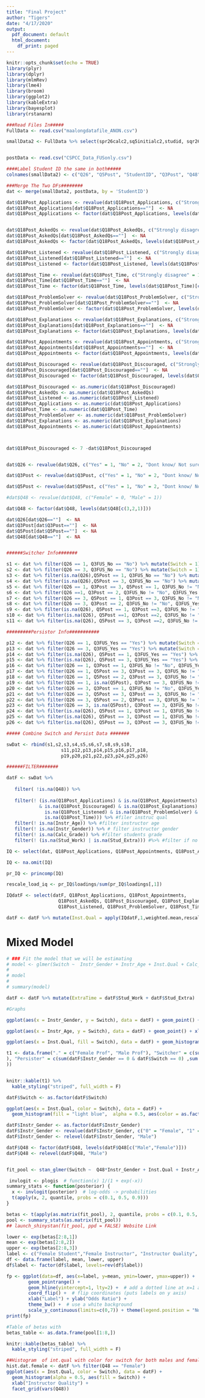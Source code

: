 ```yaml
---
title: "Final Project"
author: "Tigers"
date: "4/17/2020"
output:
  pdf_document: default
  html_document:
    df_print: paged
---
```


```r
knitr::opts_chunk$set(echo = TRUE)
library(plyr)
library(dplyr)
library(mlmRev)
library(lme4)
library(broom)
library(ggplot2)
library(kableExtra)
library(bayesplot)
library(rstanarm)
```

```r

###Read Files In#####
FullData <- read.csv("maalongdatafile_ANON.csv")  

smallData2 <- FullData %>% select(spr26calc2,sq5initialc2,studid, sqr26calc2, sp48gender, ip27gender, State, sq48gradel, ip28age,sq42preparecalcl, sq39jobl, sq40extral, ip14wd, ip14df, ip14c, sq18ask, sq18listen, sq18discuss, sq18time, sq18solve, sq18explain, sq18avail,sq18discourage)


postData <- read.csv("CSPCC_Data_FUSonly.csv")

####Label Student ID the same in both#####
colnames(smallData2) <- c("Q26", "Q5Post", "StudentID", "Q3Post", "Q48", "Instr_Gender", "Institution_ID", "Calc_Grade", "Instr_Age", "Instr_Prep_Calc", "Stud_Work", "Stud_Extra", "Instr_Withdraw", "Instr_Fail", "Instr_Pass", "Q18Post_AskedQs", "Q18Post_Listened", "Q18Post_Applications", "Q18Post_Time", "Q18Post_ProblemSolver", "Q18Post_Explanations", "Q18Post_Appointments", "Q18Post_Discouraged")

###Merge The Two DFs########
dat <- merge(smallData2, postData, by = 'StudentID')

```


```r

dat$Q18Post_Applications <- revalue(dat$Q18Post_Applications, c("Strongly disagree" = 1, "Slightly disagree" = 3, "Disagree" = 2, "Slightly agree" = 4, "Agree" = 5, "Strongly agree" = 6))
dat$Q18Post_Applications[dat$Q18Post_Applications==""]  <- NA
dat$Q18Post_Applications <- factor(dat$Q18Post_Applications, levels(dat$Q18Post_Applications)[c(7,3,5,4,2,6,1)])


dat$Q18Post_AskedQs <- revalue(dat$Q18Post_AskedQs, c("Strongly disagree" = 1, "Slightly disagree" = 3, "Disagree" = 2, "Slightly agree" = 4, "Agree" = 5, "Strongly agree" = 6))
dat$Q18Post_AskedQs[dat$Q18Post_AskedQs==""]  <- NA
dat$Q18Post_AskedQs <- factor(dat$Q18Post_AskedQs, levels(dat$Q18Post_AskedQs)[c(7,3,5,4,2,6,1)])

dat$Q18Post_Listened <- revalue(dat$Q18Post_Listened, c("Strongly disagree" = 1, "Slightly disagree" = 3, "Disagree" = 2, "Slightly agree" = 4, "Agree" = 5, "Strongly agree" = 6))
dat$Q18Post_Listened[dat$Q18Post_Listened==""]  <- NA
dat$Q18Post_Listened <- factor(dat$Q18Post_Listened, levels(dat$Q18Post_Listened)[c(7,3,5,4,2,6,1)])

dat$Q18Post_Time <- revalue(dat$Q18Post_Time, c("Strongly disagree" = 1, "Slightly disagree" = 3, "Disagree" = 2, "Slightly agree" = 4, "Agree" = 5, "Strongly agree" = 6))
dat$Q18Post_Time[dat$Q18Post_Time==""]  <- NA
dat$Q18Post_Time <- factor(dat$Q18Post_Time, levels(dat$Q18Post_Time)[c(7,3,5,4,2,6,1)])

dat$Q18Post_ProblemSolver <- revalue(dat$Q18Post_ProblemSolver, c("Strongly disagree" = 1, "Slightly disagree" = 3, "Disagree" = 2, "Slightly agree" = 4, "Agree" = 5, "Strongly agree" = 6))
dat$Q18Post_ProblemSolver[dat$Q18Post_ProblemSolver==""]  <- NA
dat$Q18Post_ProblemSolver <- factor(dat$Q18Post_ProblemSolver, levels(dat$Q18Post_ProblemSolver)[c(7,3,5,4,2,6,1)])

dat$Q18Post_Explanations <- revalue(dat$Q18Post_Explanations, c("Strongly disagree" = 1, "Slightly disagree" = 3, "Disagree" = 2, "Slightly agree" = 4, "Agree" = 5, "Strongly agree" = 6))
dat$Q18Post_Explanations[dat$Q18Post_Explanations==""]  <- NA
dat$Q18Post_Explanations <- factor(dat$Q18Post_Explanations, levels(dat$Q18Post_Explanations)[c(7,3,5,4,2,6,1)])

dat$Q18Post_Appointments <- revalue(dat$Q18Post_Appointments, c("Strongly disagree" = 1, "Slightly disagree" = 3, "Disagree" = 2, "Slightly agree" = 4, "Agree" = 5, "Strongly agree" = 6))
dat$Q18Post_Appointments[dat$Q18Post_Appointments==""]  <- NA
dat$Q18Post_Appointments <- factor(dat$Q18Post_Appointments, levels(dat$Q18Post_Appointments)[c(7,3,5,4,2,6,1)])

dat$Q18Post_Discouraged <- revalue(dat$Q18Post_Discouraged, c("Strongly disagree" = 1, "Slightly disagree" = 3, "Disagree" = 2, "Slightly agree" = 4, "Agree" = 5, "Strongly agree" = 6))
dat$Q18Post_Discouraged[dat$Q18Post_Discouraged==""]  <- NA
dat$Q18Post_Discouraged <- factor(dat$Q18Post_Discouraged, levels(dat$Q18Post_Discouraged)[c(7,3,5,4,2,6,1)])

dat$Q18Post_Discouraged <- as.numeric(dat$Q18Post_Discouraged)
dat$Q18Post_AskedQs <- as.numeric(dat$Q18Post_AskedQs)
dat$Q18Post_Listened <- as.numeric(dat$Q18Post_Listened)
dat$Q18Post_Applications <- as.numeric(dat$Q18Post_Applications)
dat$Q18Post_Time <- as.numeric(dat$Q18Post_Time)
dat$Q18Post_ProblemSolver <- as.numeric(dat$Q18Post_ProblemSolver)
dat$Q18Post_Explanations <- as.numeric(dat$Q18Post_Explanations)
dat$Q18Post_Appointments <- as.numeric(dat$Q18Post_Appointments)



dat$Q18Post_Discouraged <- 7 -dat$Q18Post_Discouraged



```

```r
dat$Q26 <- revalue(dat$Q26, c("Yes" = 1, "No" = 2, "Dont know/ Not sure/ N/A" = 3))

dat$Q3Post <- revalue(dat$Q3Post, c("Yes" = 1, "No" = 2, "Dont know/ Not sure/ N/A" = 3))

dat$Q5Post <- revalue(dat$Q5Post, c("Yes" = 1, "No" = 2, "Dont know/ Not sure/ N/A" = 3))

#dat$Q48 <- revalue(dat$Q48, c("Female" = 0, "Male" = 1))

dat$Q48 <- factor(dat$Q48, levels(dat$Q48[c(3,2,1)]))

dat$Q26[dat$Q26==""]  <- NA
dat$Q3Post[dat$Q3Post==""]  <- NA
dat$Q5Post[dat$Q5Post==""]  <- NA
dat$Q48[dat$Q48==""]  <- NA



```



```r

######Switcher Info#######

s1 <- dat %>% filter(Q26 == 1, Q3FUS_No == "No") %>% mutate(Switch = 1)
s2 <- dat %>% filter(Q26 == 3, Q3FUS_No == "No") %>% mutate(Switch = 1)
s3 <- dat %>% filter(is.na(Q26),Q5Post == 1, Q3FUS_No == "No") %>% mutate(Switch = 1)
s4 <- dat %>% filter(is.na(Q26),Q5Post == 3, Q3FUS_No == "No") %>% mutate(Switch = 1)
s5 <- dat %>% filter(Q26 == 1, Q3Post == 3, Q5Post == 1, Q3FUS_No != "No", Q3FUS_Yes != "Yes") %>% mutate(Switch = 1)
s6 <- dat %>% filter(Q26 ==1, Q3Post == 2, Q3FUS_No != "No", Q3FUS_Yes != "Yes") %>% mutate(Switch = 1)
s7 <- dat %>% filter(Q26 == 3, Q5Post == 1, Q3Post == 3, Q3FUS_No != "No", Q3FUS_Yes != "Yes") %>% mutate(Switch = 1)
s8 <- dat %>% filter(Q26 == 3, Q3Post == 2, Q3FUS_No != "No", Q3FUS_Yes != "Yes") %>% mutate(Switch = 1)
s9 <- dat %>% filter(is.na(Q26), Q5Post == 1, Q3Post ==3, Q3FUS_No != "No", Q3FUS_Yes != "Yes") %>% mutate(Switch = 1)
s10 <- dat %>% filter(is.na(Q26), Q5Post ==1, Q3Post ==2, Q3FUS_No != "No", Q3FUS_Yes != "Yes") %>% mutate(Switch = 1)
s11 <- dat %>% filter(is.na(Q26), Q5Post == 3, Q3Post ==2, Q3FUS_No != "No", Q3FUS_Yes != "Yes") %>% mutate(Switch = 1)

```

```r

#########Persistor Info###########

p12 <- dat %>% filter(Q26 == 1, Q3FUS_Yes == "Yes") %>% mutate(Switch = 0)
p13 <- dat %>% filter(Q26 == 3, Q3FUS_Yes == "Yes") %>% mutate(Switch = 0)
p14 <- dat %>% filter(is.na(Q26), Q5Post == 1, Q3FUS_Yes == "Yes") %>% mutate(Switch = 0)
p15 <- dat %>% filter(is.na(Q26), Q5Post == 3, Q3FUS_Yes == "Yes") %>% mutate(Switch = 0)
p16 <- dat %>% filter(Q26 == 1, Q3Post == 1, Q3FUS_No != "No", Q3FUS_Yes != "Yes") %>% mutate(Switch = 0)
p17 <- dat %>% filter(Q26 == 1, Q5Post == 3, Q3Post == 3, Q3FUS_No != "No", Q3FUS_Yes != "Yes") %>% mutate(Switch = 0)
p18 <- dat %>% filter(Q26 == 1, Q5Post == 2, Q3Post == 3, Q3FUS_No != "No", Q3FUS_Yes != "Yes" ) %>% mutate(Switch = 0)
p19 <- dat %>% filter(Q26 == 1, is.na(Q5Post), Q3Post == 3, Q3FUS_No != "No", Q3FUS_Yes != "Yes") %>% mutate(Switch = 0)
p20 <- dat %>% filter(Q26 == 3, Q3Post == 1, Q3FUS_No != "No", Q3FUS_Yes != "Yes") %>% mutate(Switch = 0)
p21 <- dat %>% filter(Q26 == 3, Q5Post == 3, Q3Post == 3, Q3FUS_No != "No", Q3FUS_Yes != "Yes") %>% mutate(Switch = 0)
p22 <- dat %>% filter(Q26 == 3, Q5Post == 2, Q3Post == 3, Q3FUS_No != "No", Q3FUS_Yes != "Yes")  %>% mutate(Switch = 0)
p23 <- dat %>% filter(Q26 == 3, is.na(Q5Post), Q3Post == 3, Q3FUS_No != "No", Q3FUS_Yes != "Yes" )  %>% mutate(Switch = 0)
p24 <- dat %>% filter(is.na(Q26), Q5Post == 1, Q3Post == 1, Q3FUS_No != "No", Q3FUS_Yes != "Yes") %>% mutate(Switch = 0)
p25 <- dat %>% filter(is.na(Q26), Q5Post == 3, Q3Post == 1, Q3FUS_No != "No", Q3FUS_Yes != "Yes") %>% mutate(Switch = 0)
p26 <- dat %>% filter(is.na(Q26), Q5Post == 3, Q3Post == 3, Q3FUS_No != "No", Q3FUS_Yes != "Yes") %>% mutate(Switch = 0)

```


```r

##### Combine Switch and Persist Data #######

swDat <- rbind(s1,s2,s3,s4,s5,s6,s7,s8,s9,s10,
                    s11,p12,p13,p14,p15,p16,p17,p18,
                    p19,p20,p21,p22,p23,p24,p25,p26)
```


```r
######FILTER#######

datF <- swDat %>%  
  
   filter( !is.na(Q48)) %>%
  
   filter(! (is.na(Q18Post_Applications) & is.na(Q18Post_Appointments) & is.na(Q18Post_AskedQs)
            & is.na(Q18Post_Discouraged) & is.na(Q18Post_Explanations) &
              is.na(Q18Post_Listened) & is.na(Q18Post_ProblemSolver) &
              is.na(Q18Post_Time))) %>% #filer instruc qual
   filter(! is.na(Instr_Age)) %>% #filter instructor age
   filter(! is.na(Instr_Gender)) %>% # filter instructor gender
   filter(! is.na(Calc_Grade)) %>% #filter students grade
   filter(! (is.na(Stud_Work) | is.na(Stud_Extra))) #%>% #filter if no work or extra listed
```

```r
IQ <- select(dat, Q18Post_Applications, Q18Post_Appointments, Q18Post_AskedQs, Q18Post_Discouraged, Q18Post_Explanations, Q18Post_Listened, Q18Post_ProblemSolver, Q18Post_Time)

IQ <- na.omit(IQ)

pr_IQ <- princomp(IQ)

rescale_load_iq <- pr_IQ$loadings/sum(pr_IQ$loadings[,1])

IQdatF <- select(datF, Q18Post_Applications, Q18Post_Appointments, 
                   Q18Post_AskedQs, Q18Post_Discouraged, Q18Post_Explanations,
                   Q18Post_Listened, Q18Post_ProblemSolver, Q18Post_Time)

datF <- datF %>% mutate(Inst.Qual = apply(IQdatF,1,weighted.mean,rescale_load_iq[,1],na.rm = TRUE))


```


# Mixed Model

\begin{eqnarray}
\text{log} (\frac{p_i}{1-p_i}) &=& \beta_0 + \beta_1 X_{i1} + \beta_2 X_{i2} + \beta_3 X_{i3}  + \alpha_{\text{institution}} \\
p_i &=& \text{Probability of a student switching} \\
X_1 &=& \text{Gender of Professor} \\
X_2 &=& \text{Age of Professor} \\
X_3 &=& \text{Instrcutor Quality} \\
\alpha_{\text{institution}} &\sim& N (0, \tau^2)
\end{eqnarray}





```r
# ### Fit the model that we will be estimating
# model <- glmer(Switch ~  Instr_Gender + Instr_Age + Inst.Qual + Calc_Grade + (1|Institution_ID), data = datF, family = "binomial")
# 
# model
# 
# summary(model)
```


```r

datF <- datF %>% mutate(ExtraTime = datF$Stud_Work + datF$Stud_Extra)


```

```r
#Graphs

ggplot(aes(x = Instr_Gender, y = Switch), data = datF) + geom_point() + xlab("Instructor Quality") + ylab("Switcher")

ggplot(aes(x = Instr_Age, y = Switch), data = datF) + geom_point() + xlab("Instructor Age") + ylab("Switcher") + geom_smooth(method = "glm", se = FALSE, method.args = list(family = binomial))

ggplot(aes(x = Inst.Qual, fill = Switch), data = datF) + geom_histogram()

t1 <- data.frame("." = c("Female Prof", "Male Prof"), "Switcher" = c(sum(datF$Instr_Gender == 0 & datF$Switch == 1),sum(datF$Instr_Gender == 1 & datF$Switch == 1)
), "Persister" = c(sum(datF$Instr_Gender == 0 & datF$Switch == 0) ,sum(datF$Instr_Gender == 1 & datF$Switch == 0)
))


knitr::kable(t1) %>%
  kable_styling("striped", full_width = F) 

datF$Switch <- as.factor(datF$Switch)

ggplot(aes(x = Inst.Qual, color = Switch), data = datF) +
  geom_histogram(fill = "light blue",  alpha = 0.5, aes(color = as.factor(Switch))) + xlab("Instructor Quality") 
```



```r

datF$Instr_Gender <- as.factor(datF$Instr_Gender)
datF$Instr_Gender <- revalue(datF$Instr_Gender, c("0" = "Female", "1" = "Male"))
datF$Instr_Gender <- relevel(datF$Instr_Gender, "Male")

datF$Q48 <- factor(datF$Q48, levels(datF$Q48[c("Male","Female")]))
datF$Q48 <- relevel(datF$Q48, "Male")


fit_pool <- stan_glmer(Switch ~  Q48*Instr_Gender + Inst.Qual + Instr_Age  + Calc_Grade + ExtraTime + (1|Institution_ID), data = datF, family = binomial("logit"))

 invlogit <- plogis  # function(x) 1/(1 + exp(-x))
summary_stats <- function(posterior) {
  x <- invlogit(posterior)  # log-odds -> probabilities
  t(apply(x, 2, quantile, probs = c(0.1, 0.5, 0.9))) 
}

betas <- t(apply(as.matrix(fit_pool), 2, quantile, probs = c(0.1, 0.5, 0.9)))
pool <- summary_stats(as.matrix(fit_pool))
## launch_shinystan(fit_pool, ppd = FALSE) Website Link

lower <- exp(betas[2:8,1])
mean <- exp(betas[2:8,2])
upper <- exp(betas[2:8,3])
label <- c("Female Student","Female Instructor", "Instructor Quality", "Instructor Age", "Student's Calc 1 Grade", "Required Time for Nonschool", "Female Student*Female Instructor")
df <- data.frame(label, mean, lower, upper)
df$label <- factor(df$label, levels=rev(df$label))

fp <- ggplot(data=df, aes(x=label, y=mean, ymin=lower, ymax=upper)) +
        geom_pointrange() + 
        geom_hline(yintercept=1, lty=2) +  # add a dotted line at x=1 after flip
        coord_flip() +  # flip coordinates (puts labels on y axis)
        xlab("Label") + ylab("Odds Ratio") +
        theme_bw() +  # use a white background
        scale_y_continuous(limits=c(0,7)) + theme(legend.position = "None")
print(fp)

```


```r
#Table of betas with 
betas_table <- as.data.frame(pool[1:8,])

knitr::kable(betas_table) %>%
  kable_styling("striped", full_width = F)

##Histogram  of int.qual with color for switch for both males and females
hist.dat.female <- datF %>% filter(Q48 == "Female")
ggplot(aes(x = Inst.Qual, color = Switch), data = datF) +
  geom_histogram(alpha = 0.5, aes(fill = Switch)) +
  xlab("Instructor Quality") +
  facet_grid(vars(Q48))


```

